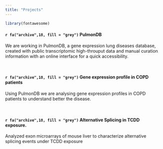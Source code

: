 ```yaml
---
title: "Projects"
---
```


```r
library(fontawesome)
```

#### `r fa("archive",18, fill = "grey")` PulmonDB

We are working in PulmonDB, a gene expression lung diseases database, created with public transcriptomic high-throuput data and manual curation information with an online interface for a quick accessibility. 

<br>

#### `r fa("archive",18, fill = "grey")` Gene expression profile in COPD patients

Using PulmonDB we are analysing gene expression profiles in COPD patients to understand better the disease. 

<br>

#### `r fa("archive",18, fill = "grey")` Alternative Splicing in TCDD exposure.

Analyzed exon microarrays of mouse liver to characterize alternative splicing events under TCDD exposure 

